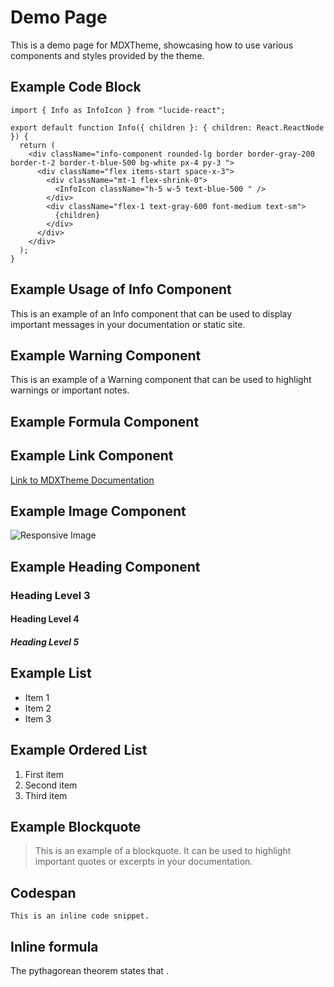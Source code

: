 # Demo Page

This is a demo page for MDXTheme, showcasing how to use various components and styles provided by the theme.

## Example Code Block

```react:/template/components/Info.tsx:
import { Info as InfoIcon } from "lucide-react";

export default function Info({ children }: { children: React.ReactNode }) {
  return (
    <div className="info-component rounded-lg border border-gray-200 border-t-2 border-t-blue-500 bg-white px-4 py-3 ">
      <div className="flex items-start space-x-3">
        <div className="mt-1 flex-shrink-0">
          <InfoIcon className="h-5 w-5 text-blue-500 " />
        </div>
        <div className="flex-1 text-gray-600 font-medium text-sm">
          {children}
        </div>
      </div>
    </div>
  );
}
```

## Example Usage of Info Component

<Info>
  This is an example of an Info component that can be used to display important
  messages in your documentation or static site.
</Info>

## Example Warning Component

<Warning>
  This is an example of a Warning component that can be used to highlight
  warnings or important notes.
</Warning>

## Example Formula Component

<Formula formula="E=mc^2" block={true} />

## Example Link Component

[Link to MDXTheme Documentation](https://docs.neelparpia.me/mdxtheme)

## Example Image Component

![Responsive Image](https://images.unsplash.com/photo-1562725081-7afc517eca8c?q=80&w=2670&auto=format&fit=crop&ixlib=rb-4.1.0&ixid=M3wxMjA3fDB8MHxwaG90by1wYWdlfHx8fGVufDB8fHx8fA%3D%3D)

## Example Heading Component

### Heading Level 3

#### Heading Level 4

##### Heading Level 5

## Example List

- Item 1
- Item 2
- Item 3

## Example Ordered List

1. First item
2. Second item
3. Third item

## Example Blockquote

> This is an example of a blockquote. It can be used to highlight important quotes or excerpts in your documentation.

## Codespan

`This is an inline code snippet.`

## Inline formula

The pythagorean theorem states that <Formula formula="a^2 + b^2 = c^2" />.
